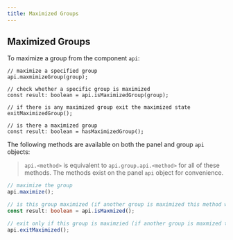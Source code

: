 ```yaml
---
title: Maximized Groups
---
```



## Maximized Groups

To maximize a group from the component `api`:

```tsx
// maximize a specified group
api.maxmimizeGroup(group);

// check whether a specific group is maximized
const result: boolean = api.isMaximizedGroup(group);

// if there is any maximized group exit the maximized state
exitMaximizedGroup();

// is there a maximized group
const result: boolean = hasMaximizedGroup();
```

The following methods are available on both the panel and group `api` objects:

> `api.<method>` is equivalent to `api.group.api.<method>` for all of these methods. The methods exist on the panel `api` object for convenience.

```ts
// maximize the group
api.maximize();

// is this group maximized (if another group is maximized this method will still return false)
const result: boolean = api.isMaxmized();

// exit only if this group is maximzied (if another group is maxmized this has no affect)
api.exitMaximized();
```

<MultiFrameworkContainer
    height={600}
    sandboxId="maximizegroup-dockview"
    react={DockviewMaximizeGroup}
/>
